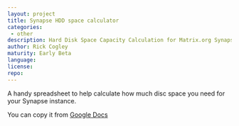 ```yaml
---
layout: project
title: Synapse HDD space calculator
categories: 
 - other
description: Hard Disk Space Capacity Calculation for Matrix.org Synapse Homeserver
author: Rick Cogley
maturity: Early Beta
language: 
license: 
repo: 
---
```


A handy spreadsheet to help calculate how much disc space you need for your Synapse instance.

You can copy it from [Google Docs](https://docs.google.com/spreadsheets/d/1clrE4WFT7A5NS5AJUdU-mbDZ9rS9fzl6QEbUFJezo7U/edit#gid=0)
